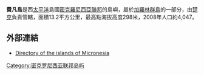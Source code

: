 '''費凡島'''是西[[太平洋|太平洋]]島國[[密克羅尼西亞聯邦|密克羅尼西亞聯邦]]的島嶼，屬於[[加羅林群島|加羅林群島]]的一部分，由[[楚克|楚克]]負責管轄，面積13.2平方公里，最高點海拔高度298米，2008年人口約4,047。

==外部連結==
* [http://islands.unep.ch/CLV.htm Directory of the islands of Micronesia] {{Wayback|url=http://islands.unep.ch/CLV.htm |date=20210119210031 }}

{{coord|07|20.41|N|151|50.31|E|region:FM_type:adm1st|display=title}}

{{Micronesia-stub}}
[[Category:密克罗尼西亚联邦岛屿|Category:密克罗尼西亚联邦岛屿]]